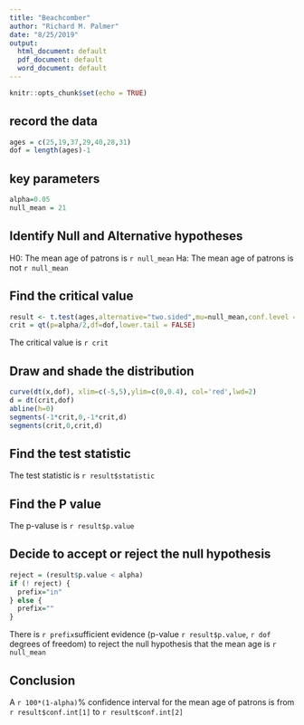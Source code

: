 ```yaml
---
title: "Beachcomber"
author: "Richard M. Palmer"
date: "8/25/2019"
output:
  html_document: default
  pdf_document: default
  word_document: default
---
```


```r
knitr::opts_chunk$set(echo = TRUE)
```

## record the data
```r
ages = c(25,19,37,29,40,28,31)
dof = length(ages)-1
```

## key parameters
```r
alpha=0.05
null_mean = 21
```

## Identify Null and Alternative hypotheses

H0: The mean age of patrons is `r null_mean`
Ha: The mean age of patrons is not `r null_mean`

## Find the critical value
```r
result <- t.test(ages,alternative="two.sided",mu=null_mean,conf.level = 1-alpha)
crit = qt(p=alpha/2,df=dof,lower.tail = FALSE)
```
The critical value is `r crit`

## Draw and shade the distribution
```r
curve(dt(x,dof), xlim=c(-5,5),ylim=c(0,0.4), col='red',lwd=2)
d = dt(crit,dof)
abline(h=0)
segments(-1*crit,0,-1*crit,d)
segments(crit,0,crit,d)
```


## Find the test statistic

The test statistic is `r result$statistic`

## Find the P value
The p-valuse is
`r result$p.value`

## Decide to accept or reject the null hypothesis
```r
reject = (result$p.value < alpha)
if (! reject) {
  prefix="in"
} else {
  prefix=""
}
```
There is `r prefix`sufficient evidence (p-value `r result$p.value`, `r dof` degrees of freedom) to reject the null hypothesis that the mean age is `r null_mean`

## Conclusion
A `r 100*(1-alpha)`% confidence interval for the mean age of patrons is from
`r result$conf.int[1]`
to
`r result$conf.int[2]`

